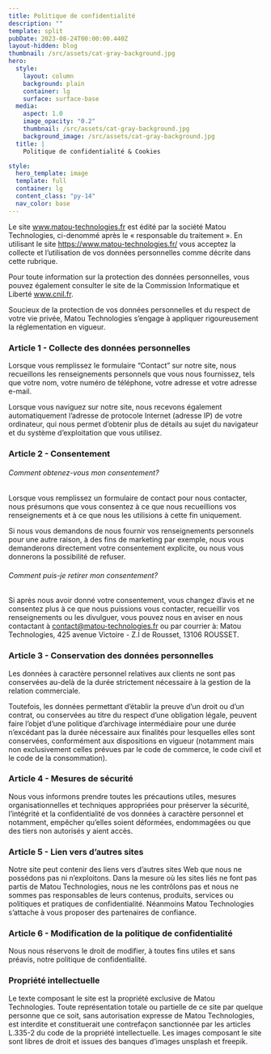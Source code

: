 ```yaml
---
title: Politique de confidentialité
description: ""
template: split
pubDate: 2023-08-24T00:00:00.440Z
layout-hidden: blog
thumbnail: /src/assets/cat-gray-background.jpg
hero:
  style:
    layout: column
    background: plain
    container: lg
    surface: surface-base
  media:
    aspect: 1.0
    image_opacity: "0.2"
    thumbnail: /src/assets/cat-gray-background.jpg
    background_image: /src/assets/cat-gray-background.jpg
  title: |
    Politique de confidentialité & Cookies

style:
  hero_template: image
  template: full
  container: lg
  content_class: "py-14"
  nav_color: base
---
```


Le site www.matou-technologies.fr est édité par la société Matou Technologies, ci-denommé après le « responsable du traitement ». En utilisant le site https://www.matou-technologies.fr/ vous acceptez la collecte et l’utilisation de vos données personnelles comme décrite dans cette rubrique.

Pour toute information sur la protection des données personnelles, vous pouvez également consulter le site de la Commission Informatique et Liberté www.cnil.fr.

Soucieux de la protection de vos données personnelles et du respect de votre vie privée, Matou Technologies s’engage à appliquer rigoureusement la réglementation en vigueur.

### Article 1 - Collecte des données personnelles

Lorsque vous remplissez le formulaire “Contact” sur notre site, nous recueillons les renseignements personnels que vous nous fournissez, tels que votre nom, votre numéro de téléphone, votre adresse et votre adresse e-mail.

Lorsque vous naviguez sur notre site, nous recevons également automatiquement l’adresse de protocole Internet (adresse IP) de votre ordinateur, qui nous permet d’obtenir plus de détails au sujet du navigateur et du système d’exploitation que vous utilisez.

### Article 2 - Consentement

###### Comment obtenez-vous mon consentement?

Lorsque vous remplissez un formulaire de contact pour nous contacter, nous présumons que vous consentez à ce que nous recueillions vos renseignements et à ce que nous les utilisions à cette fin uniquement.

Si nous vous demandons de nous fournir vos renseignements personnels pour une autre raison, à des fins de marketing par exemple, nous vous demanderons directement votre consentement explicite, ou nous vous donnerons la possibilité de refuser.

###### Comment puis-je retirer mon consentement?

Si après nous avoir donné votre consentement, vous changez d’avis et ne consentez plus à ce que nous puissions vous contacter, recueillir vos renseignements ou les divulguer, vous pouvez nous en aviser en nous contactant à contact@matou-technologies.fr ou par courrier à: Matou Technologies, 425 avenue Victoire - Z.I de Rousset, 13106 ROUSSET.

### Article 3 - Conservation des données personnelles

Les données à caractère personnel relatives aux clients ne sont pas conservées au-delà de la durée strictement nécessaire à la gestion de la relation commerciale.

Toutefois, les données permettant d’établir la preuve d’un droit ou d’un contrat, ou conservées au titre du respect d’une obligation légale, peuvent faire l’objet d’une politique d’archivage intermédiaire pour une durée n’excédant pas la durée nécessaire aux finalités pour lesquelles elles sont conservées, conformément aux dispositions en vigueur (notamment mais non exclusivement celles prévues par le code de commerce, le code civil et le code de la consommation).

### Article 4 - Mesures de sécurité

Nous vous informons prendre toutes les précautions utiles, mesures organisationnelles et techniques appropriées pour préserver la sécurité, l’intégrité et la confidentialité de vos données à caractère personnel et notamment, empêcher qu’elles soient déformées, endommagées ou que des tiers non autorisés y aient accès.

### Article 5 - Lien vers d’autres sites

Notre site peut contenir des liens vers d’autres sites Web que nous ne possédons pas ni n’exploitons. Dans la mesure où les sites liés ne font pas partis de Matou Technologies, nous ne les contrôlons pas et nous ne sommes pas responsables de leurs contenus, produits, services ou politiques et pratiques de confidentialité. Néanmoins Matou Technologies s’attache à vous proposer des partenaires de confiance.

### Article 6 - Modification de la politique de confidentialité

Nous nous réservons le droit de modifier, à toutes fins utiles et sans préavis, notre politique de confidentialité.

### Propriété intellectuelle

Le texte composant le site est la propriété exclusive de Matou Technologies. Toute représentation totale ou partielle de ce site par quelque personne que ce soit, sans autorisation expresse de Matou Technologies, est interdite et constituerait une contrefaçon sanctionnée par les articles L.335-2 du code de la propriété intellectuelle. Les images composant le site sont libres de droit et issues des banques d’images unsplash et freepik.

